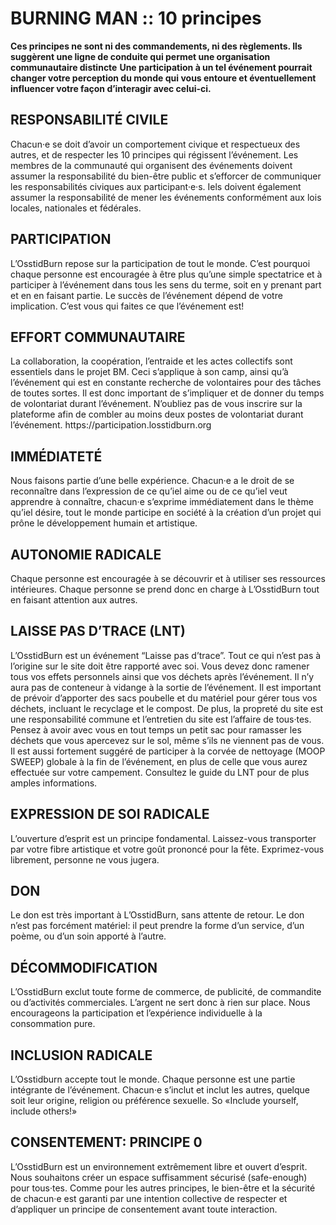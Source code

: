 # BURNING MAN :: 10 principes {-} 

**Ces principes ne sont ni des commandements, ni des règlements. Ils suggèrent une ligne de conduite qui permet une organisation communautaire distincte**
**Une participation à un tel événement pourrait changer votre perception du monde qui vous entoure et éventuellement influencer votre façon d'interagir avec celui-ci.**


<h2><span> RESPONSABILITÉ CIVILE  </span></h2>
Chacun·e se doit d’avoir un comportement civique et respectueux des autres, et de respecter les 10 principes qui régissent l’événement. 
Les membres de la communauté qui organisent des événements doivent assumer la responsabilité du bien-être public et s’efforcer de communiquer les responsabilités civiques aux participant·e·s. Iels doivent également assumer la responsabilité de mener les événements conformément aux lois locales, nationales et fédérales. 


<h2><span> PARTICIPATION </span></h2>
L’OsstidBurn repose sur la participation de tout le monde. C’est pourquoi chaque personne est encouragée à être plus qu’une simple spectatrice et à participer à l'événement dans tous les sens du terme, soit en y prenant part et en en faisant partie. Le succès de l’événement dépend de votre implication. C’est vous qui faites ce que l’événement est!  
 
<h2><span> EFFORT COMMUNAUTAIRE </span></h2>
La collaboration, la coopération, l’entraide et  les actes collectifs sont essentiels dans le projet BM. Ceci s’applique à son camp, ainsi qu’à l’événement qui est en constante recherche de volontaires pour des tâches de toutes sortes. Il est donc important de s’impliquer et de donner du temps de volontariat durant l’événement. N'oubliez pas de vous inscrire sur la plateforme afin de combler au moins deux postes de volontariat durant l’événement. 
https://participation.losstidburn.org

<h2><span> IMMÉDIATETÉ </span></h2>
Nous faisons partie d’une belle expérience. Chacun·e a le droit de se reconnaître dans l'expression de ce qu’iel aime ou de ce qu’iel veut apprendre à connaître, chacun·e s’exprime immédiatement dans le thème qu’iel désire, tout le monde participe en société à la création d’un projet qui prône le développement humain et artistique.  

<h2><span> AUTONOMIE RADICALE </span></h2>
Chaque personne est encouragée à se découvrir et à utiliser ses ressources intérieures. Chaque personne se prend donc en charge à L’OsstidBurn tout en faisant attention aux autres. 

<h2><span> LAISSE PAS D’TRACE (LNT) </span></h2>
L’OsstidBurn est un événement "Laisse pas  d’trace". Tout ce qui n’est pas à l’origine sur  le site doit être rapporté avec soi. Vous devez donc ramener tous vos effets personnels ainsi que vos déchets après l’événement. Il n’y aura pas de conteneur à vidange à la sortie de l’événement. Il est important de prévoir d’apporter des sacs poubelle et du matériel pour gérer tous vos déchets, incluant le recyclage et le compost. 
De plus, la propreté du site est une responsabilité commune et l’entretien du site est l’affaire  de tous·tes. Pensez à avoir avec vous en tout temps un petit sac pour ramasser les déchets que vous apercevez sur le sol, même s’ils ne viennent pas de vous. Il est aussi fortement suggéré de participer à la corvée de nettoyage (MOOP SWEEP) globale à la fin de l’événement, en plus de celle que vous aurez effectuée sur votre campement. Consultez le guide du LNT pour de plus amples informations. 

<h2><span> EXPRESSION DE SOI RADICALE  </span></h2>
L’ouverture d’esprit est un principe fondamental. Laissez-vous transporter par votre fibre artistique et votre goût prononcé pour la fête. Exprimez-vous librement, personne ne vous jugera.  



<h2><span> DON </span></h2>
Le don est très important à L’OsstidBurn, sans attente de retour. Le don n’est pas forcément  matériel: il peut prendre la forme d’un service, d’un poème, ou d’un soin apporté à l’autre.  

<h2><span> DÉCOMMODIFICATION </span></h2>
L’OsstidBurn exclut toute forme de commerce, de publicité, de commandite ou d’activités commerciales. L’argent ne sert donc à rien sur place. Nous encourageons la participation et l'expérience individuelle à la consommation pure. 


<h2><span> INCLUSION RADICALE </span></h2>
L’Osstidburn accepte tout le monde. Chaque personne est une partie intégrante de l’événement. Chacun·e s’inclut et inclut les autres, quelque soit leur origine, religion ou préférence sexuelle. So «Include yourself, include others!»


<h2><span> CONSENTEMENT: PRINCIPE 0 </span></h2>  
L’OsstidBurn est un environnement extrêmement libre et ouvert d’esprit. Nous souhaitons créer un espace suffisamment sécurisé (safe-enough) pour tous·tes. Comme pour les autres principes, le bien-être et la sécurité de chacun·e est garanti par une intention collective de respecter et d’appliquer un principe de consentement avant toute interaction.
